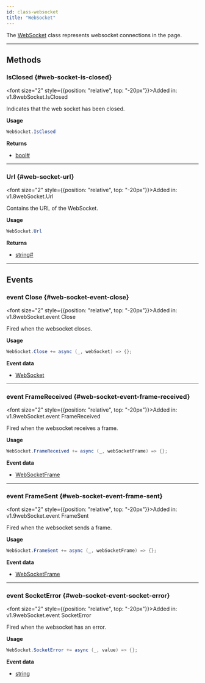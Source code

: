 ```yaml
---
id: class-websocket
title: "WebSocket"
---
```



The [WebSocket] class represents websocket connections in the page.


---

## Methods

### IsClosed {#web-socket-is-closed}

<font size="2" style={{position: "relative", top: "-20px"}}>Added in: v1.8</font><x-search>webSocket.IsClosed</x-search>

Indicates that the web socket has been closed.

**Usage**

```csharp
WebSocket.IsClosed
```

**Returns**
- [bool]<a aria-hidden="true" tabIndex="-1" class="list-anchor-link" id="web-socket-is-closed-return"/><a href="#web-socket-is-closed-return" class="list-anchor">#</a>

---

### Url {#web-socket-url}

<font size="2" style={{position: "relative", top: "-20px"}}>Added in: v1.8</font><x-search>webSocket.Url</x-search>

Contains the URL of the WebSocket.

**Usage**

```csharp
WebSocket.Url
```

**Returns**
- [string]<a aria-hidden="true" tabIndex="-1" class="list-anchor-link" id="web-socket-url-return"/><a href="#web-socket-url-return" class="list-anchor">#</a>

---

## Events

### event Close {#web-socket-event-close}

<font size="2" style={{position: "relative", top: "-20px"}}>Added in: v1.8</font><x-search>webSocket.event Close</x-search>

Fired when the websocket closes.

**Usage**

```csharp
WebSocket.Close += async (_, webSocket) => {};
```

**Event data**
- [WebSocket]

---

### event FrameReceived {#web-socket-event-frame-received}

<font size="2" style={{position: "relative", top: "-20px"}}>Added in: v1.9</font><x-search>webSocket.event FrameReceived</x-search>

Fired when the websocket receives a frame.

**Usage**

```csharp
WebSocket.FrameReceived += async (_, webSocketFrame) => {};
```

**Event data**
- [WebSocketFrame]

---

### event FrameSent {#web-socket-event-frame-sent}

<font size="2" style={{position: "relative", top: "-20px"}}>Added in: v1.9</font><x-search>webSocket.event FrameSent</x-search>

Fired when the websocket sends a frame.

**Usage**

```csharp
WebSocket.FrameSent += async (_, webSocketFrame) => {};
```

**Event data**
- [WebSocketFrame]

---

### event SocketError {#web-socket-event-socket-error}

<font size="2" style={{position: "relative", top: "-20px"}}>Added in: v1.9</font><x-search>webSocket.event SocketError</x-search>

Fired when the websocket has an error.

**Usage**

```csharp
WebSocket.SocketError += async (_, value) => {};
```

**Event data**
- [string]


[Accessibility]: /api/class-accessibility.mdx "Accessibility"
[APIRequest]: /api/class-apirequest.mdx "APIRequest"
[APIRequestContext]: /api/class-apirequestcontext.mdx "APIRequestContext"
[APIResponse]: /api/class-apiresponse.mdx "APIResponse"
[APIResponseAssertions]: /api/class-apiresponseassertions.mdx "APIResponseAssertions"
[Browser]: /api/class-browser.mdx "Browser"
[BrowserContext]: /api/class-browsercontext.mdx "BrowserContext"
[BrowserType]: /api/class-browsertype.mdx "BrowserType"
[CDPSession]: /api/class-cdpsession.mdx "CDPSession"
[CDPSessionEvent]: /api/class-cdpsessionevent.mdx "CDPSessionEvent"
[ConsoleMessage]: /api/class-consolemessage.mdx "ConsoleMessage"
[Dialog]: /api/class-dialog.mdx "Dialog"
[Download]: /api/class-download.mdx "Download"
[ElementHandle]: /api/class-elementhandle.mdx "ElementHandle"
[FileChooser]: /api/class-filechooser.mdx "FileChooser"
[FormData]: /api/class-formdata.mdx "FormData"
[Frame]: /api/class-frame.mdx "Frame"
[FrameLocator]: /api/class-framelocator.mdx "FrameLocator"
[JSHandle]: /api/class-jshandle.mdx "JSHandle"
[Keyboard]: /api/class-keyboard.mdx "Keyboard"
[Locator]: /api/class-locator.mdx "Locator"
[LocatorAssertions]: /api/class-locatorassertions.mdx "LocatorAssertions"
[Mouse]: /api/class-mouse.mdx "Mouse"
[Page]: /api/class-page.mdx "Page"
[PageAssertions]: /api/class-pageassertions.mdx "PageAssertions"
[Playwright]: /api/class-playwright.mdx "Playwright"
[PlaywrightAssertions]: /api/class-playwrightassertions.mdx "PlaywrightAssertions"
[Request]: /api/class-request.mdx "Request"
[Response]: /api/class-response.mdx "Response"
[Route]: /api/class-route.mdx "Route"
[Selectors]: /api/class-selectors.mdx "Selectors"
[TimeoutError]: /api/class-timeouterror.mdx "TimeoutError"
[Touchscreen]: /api/class-touchscreen.mdx "Touchscreen"
[Tracing]: /api/class-tracing.mdx "Tracing"
[Video]: /api/class-video.mdx "Video"
[WebError]: /api/class-weberror.mdx "WebError"
[WebSocket]: /api/class-websocket.mdx "WebSocket"
[WebSocketFrame]: /api/class-websocketframe.mdx "WebSocketFrame"
[Worker]: /api/class-worker.mdx "Worker"
[Element]: https://developer.mozilla.org/en-US/docs/Web/API/element "Element"
[EvaluationArgument]: /evaluating.mdx#evaluation-argument "EvaluationArgument"
[Promise]: https://developer.mozilla.org/en-US/docs/Web/JavaScript/Reference/Global_Objects/Promise "Promise"
[iterator]: https://developer.mozilla.org/en-US/docs/Web/JavaScript/Reference/Iteration_protocols "Iterator"
[origin]: https://developer.mozilla.org/en-US/docs/Glossary/Origin "Origin"
[selector]: https://developer.mozilla.org/en-US/docs/Web/CSS/CSS_Selectors "selector"
[Serializable]: https://developer.mozilla.org/en-US/docs/Web/JavaScript/Reference/Global_Objects/JSON/stringify#Description "Serializable"
[UIEvent.detail]: https://developer.mozilla.org/en-US/docs/Web/API/UIEvent/detail "UIEvent.detail"
[UnixTime]: https://en.wikipedia.org/wiki/Unix_time "Unix Time"
[xpath]: https://developer.mozilla.org/en-US/docs/Web/XPath "xpath"

[bool]: https://docs.microsoft.com/en-us/dotnet/api/system.boolean "bool"
[double]: https://docs.microsoft.com/en-us/dotnet/api/system.double "double"
[byte]: https://docs.microsoft.com/en-us/dotnet/api/system.byte "byte"
[int]: https://docs.microsoft.com/en-us/dotnet/api/system.int32 "int"
[void]: https://docs.microsoft.com/en-us/dotnet/csharp/language-reference/builtin-types/void "void"
[string]: https://docs.microsoft.com/en-us/dotnet/api/system.string "string"
[URL]: https://nodejs.org/api/url.html "URL"
[Regex]: https://docs.microsoft.com/en-us/dotnet/api/system.text.regularexpressions.regex "Regex"

[Action]: https://docs.microsoft.com/en-us/dotnet/api/system.action-1 "Action"
[Func]: https://docs.microsoft.com/en-us/dotnet/api/system.func-2 "Func"
[IEnumerable]: https://docs.microsoft.com/en-us/dotnet/api/system.collections.ienumerable "IEnumerable"
[IDictionary]: https://docs.microsoft.com/en-us/dotnet/api/system.collections.idictionary "IDictionary"
[Task]: https://docs.microsoft.com/en-us/dotnet/api/system.threading.tasks.task?view=net-5.0 "Task"
[IReadOnlyDictionary]: https://docs.microsoft.com/en-us/dotnet/api/system.collections.generic.ireadonlydictionary-2 "IReadOnlyDictionary"
[JsonElement]: https://docs.microsoft.com/en-us/dotnet/api/system.text.json.jsonelement "JsonElement"

[all available image tags]: https://mcr.microsoft.com/en-us/product/playwright/dotnet/about "all available image tags"
[Microsoft Artifact Registry]: https://mcr.microsoft.com/en-us/product/playwright/dotnet/about "Microsoft Artifact Registry"
[Dockerfile.jammy]: https://github.com/microsoft/playwright-dotnet/blob/main/utils/docker/Dockerfile.jammy "Dockerfile.jammy"
